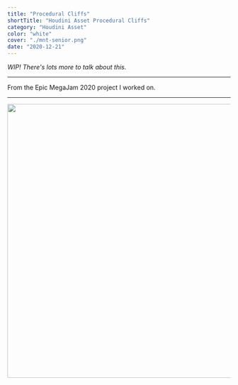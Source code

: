 ```yaml
---
title: "Procedural Cliffs"
shortTitle: "Houdini Asset Procedural Cliffs"
category: "Houdini Asset"
color: "white"
cover: "./mnt-senior.png"
date: "2020-12-21"
---
```


_WIP! There's lots more to talk about this._

---

From the Epic MegaJam 2020 project I worked on.

---


<img src={imgMntSenior} style="width: 70ch" />
